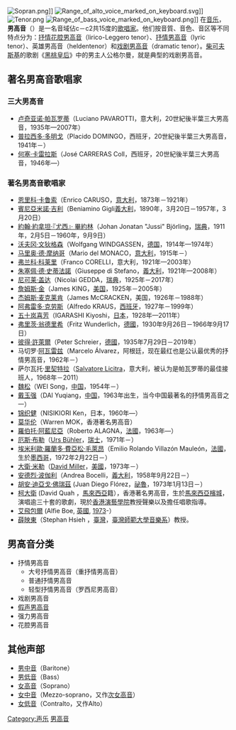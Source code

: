 {{unreferenced|time=2012-09-23T00:11:17+00:00}}
[[File:Sopran.png|thumb]]]]
[[File:Range_of_alto_voice_marked_on_keyboard.svg|thumb]]]]
[[File:Tenor.png|thumb]]
[[File:Range_of_bass_voice_marked_on_keyboard.png|thumb]]]]
在[[音乐|音乐]]，'''男高音'''（{{lang-en|tenor}}）是一名音域佔c－c2共15度的[[歌唱家|歌唱家]]。他们按音質、音色、音区等不同特点分为：[[抒情花腔男高音|抒情花腔男高音]]（lirico-Leggero tenor）、[[抒情男高音|抒情男高音]]（lyric tenor）、英雄男高音（heldentenor）和[[戏剧男高音|戏剧男高音]]（dramatic tenor）。[[柴可夫斯基|柴可夫斯基]]的歌剧《[[黑桃皇后|黑桃皇后]]》中的男主人公格尔曼，就是典型的戏剧男高音。

== 著名男高音歌唱家 ==
=== 三大男高音 ===
* [[卢奇亚诺·帕瓦罗蒂|卢奇亚诺·帕瓦罗蒂]]（Luciano PAVAROTTI，意大利，20世紀後半葉三大男高音，1935年—2007年）
* [[普拉西多·多明戈|普拉西多·多明戈]]（Placido DOMINGO，西班牙，20世紀後半葉三大男高音，1941年－）
* [[何塞·卡雷拉斯|何塞·卡雷拉斯]]（José CARRERAS Coll，西班牙，20世紀後半葉三大男高音，1946年—）

=== 著名男高音歌唱家 ===
* [[恩里科·卡鲁索|恩里科·卡鲁索]]（Enrico CARUSO，[[意大利|意大利]]，1873年－1921年）
* [[賓尼亞米諾‧吉利|賓尼亞米諾‧吉利]]（Beniamino Gigli[[義大利|義大利]]，1890年，3月20日－1957年，3月20日）
* [[約翰‧約拿坦‧『尤西』‧_畢約林|約翰‧約拿坦‧『尤西』‧ 畢約林]]（Johan Jonatan "Jussi" Björling，[[瑞典|瑞典]]，1911年，2月5日－1960年，9月9日）
* [[沃夫冈·文狄格森|沃夫冈·文狄格森]]（Wolfgang WINDGASSEN，[[德国|德国]]，1914年—1974年）
* [[马里奥·德·摩纳哥|马里奥·德·摩纳哥]]（Mario del MONACO，[[意大利|意大利]]，1915年－）
* [[弗兰科·科莱里|弗兰科·科莱里]]（Franco CORELLI，意大利，1921年—2003年）
* [[朱塞佩‧德‧史蒂法諾|朱塞佩‧德‧史蒂法諾]]（Giuseppe di Stefano，[[義大利|義大利]]，1921年—2008年）
* [[尼可莱·盖达|尼可莱·盖达]]（Nicolai GEDDA，[[瑞典|瑞典]]，1925年－2017年）
* [[詹姆斯·金|詹姆斯·金]]（James KING，[[美国|美国]]，1925年－2005年）
* [[杰姆斯·麦克莱肯|杰姆斯·麦克莱肯]]（James McCRACKEN，美国，1926年－1988年）
* [[阿弗雷多·克劳斯|阿弗雷多·克劳斯]]（Alfredo KRAUS，[[西班牙|西班牙]]，1927年－1999年）
* [[五十岚喜芳|五十岚喜芳]]（IGARASHI Kiyoshi，[[日本|日本]]，1928年—2011年）
* [[弗里茨‧翁德里希|弗里茨‧翁德里希]]（Fritz Wunderlich，[[德國|德國]]，1930年9月26日－1966年9月17日）
* [[彼得·許萊爾|彼得·許萊爾]]（Peter Schreier，[[德國|德國]]，1935年7月29日－2019年）
* 马切罗·[[阿瓦雷兹|阿瓦雷兹]]（Marcelo Álvarez，阿根廷，现在最红也是公认最优秀的抒情男高音，1962年－）
* 萨尔瓦托·[[里契特拉|里契特拉]]（[[Salvatore_Licitra|Salvatore Licitra]]，意大利，被认为是帕瓦罗蒂的最佳接班人，1968年－2011）
* [[魏松|魏松]]（WEI Song，[[中国|中国]]，1954年－）
* [[戴玉强|戴玉强]]（DAI Yuqiang，[[中国|中国]]，1963年出生，当今中国最著名的抒情男高音之一）
* [[锦织健|锦织健]]（NISIKIORI Ken，日本，1960年—）
* [[莫华伦|莫华伦]]（Warren MOK，香港著名男高音）
* [[羅伯托·阿藍尼亞|羅伯托·阿藍尼亞]]（Roberto ALAGNA，[[法國|法國]]，1963年—）
* [[厄斯‧布勒|厄斯‧布勒]]（[[Urs_Bühler|Urs Bühler]]，[[瑞士|瑞士]]，1971年－）
* [[埃米利歐‧羅蘭多‧費亞松‧毛萊昂|埃米利歐‧羅蘭多‧費亞松‧毛萊昂]]（Emilio Rolando Villazón Mauleón，[[法國|法國]]，生於[[墨西哥|墨西哥]]，1972年2月22日－）
* [[大衛·米勒_(歌手)|大衛‧米勒]]（[[David_Miller_(tenor)|David Miller]]，[[美國|美國]]，1973年－）
* [[安德烈·波伽利|安德烈·波伽利]]（Andrea Bocelli，[[義大利|義大利]]，1958年9月22日－）
* [[胡安·迪亞戈·佛瑞茲|胡安·迪亞戈·佛瑞茲]] (Juan Diego Flórez，[[祕魯|祕魯]]，1973年1月13日－）
* [[柯大衛|柯大衛]] (David Quah ，[[馬來西亞|馬來西亞]]籍），香港著名男高音，生於[[馬來西亞|馬來西亞]][[檳城|檳城]]，演唱逾三十套的歌劇，現於[[香港演藝學院|香港演藝學院]]教授聲樂以及擔任唱歌指導。
* [[艾飛包爾|艾飛包爾]] (Alfie Boe, [[英國|英國]], [[1973|1973]]-）
* [[薛映東|薛映東]]（Stephan Hsieh ，[[臺灣|臺灣]]，[[臺灣師範大學音樂系|臺灣師範大學音樂系]]）教授。

==男高音分类==
*抒情男高音
**大号抒情男高音（重抒情男高音）
**普通抒情男高音
**轻型抒情男高音（罗西尼男高音）
*戏剧男高音
*[[假声男高音|假声男高音]]
*强力男高音
*花腔男高音

== 其他声部 ==
* [[男中音|男中音]]（Baritone）
* [[男低音|男低音]]（Bass）
* [[女高音|女高音]]（Soprano）
* [[女中音|女中音]]（Mezzo-soprano，又作[[次女高音|次女高音]]） 
* [[女低音|女低音]]（Contralto，又作Alto）

[[Category:声乐|Category:声乐]]
[[Category:男高音|]]